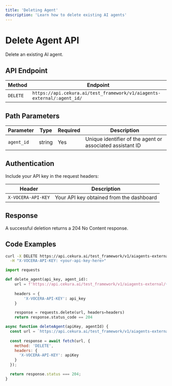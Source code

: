 ---
title: 'Deleting Agent'
description: 'Learn how to delete existing AI agents'
---

# Delete Agent API

Delete an existing AI agent.

## API Endpoint

| Method | Endpoint |
|--------|----------|
| `DELETE` | `https://api.cekura.ai/test_framework/v1/aiagents-external/:agent_id/` |

## Path Parameters

| Parameter | Type | Required | Description |
|-----------|------|----------|-------------|
| `agent_id` | string | Yes | Unique identifier of the agent or associated assistant ID  |

## Authentication

Include your API key in the request headers:

| Header | Description |
|--------|-------------|
| `X-VOCERA-API-KEY` | Your API key obtained from the dashboard |

## Response

A successful deletion returns a 204 No Content response.

## Code Examples

<CodeGroup>

```bash Curl
curl -X DELETE https://api.cekura.ai/test_framework/v1/aiagents-external/:agent_id/ \
  -H "X-VOCERA-API-KEY: <your-api-key-here>"
```

```python Python
import requests

def delete_agent(api_key, agent_id):
    url = f'https://api.cekura.ai/test_framework/v1/aiagents-external/{agent_id}/'
    
    headers = {
        'X-VOCERA-API-KEY': api_key
    }

    response = requests.delete(url, headers=headers)
    return response.status_code == 204
```

```javascript JavaScript
async function deleteAgent(apiKey, agentId) {
  const url = `https://api.cekura.ai/test_framework/v1/aiagents-external/${agentId}/`;
  
  const response = await fetch(url, {
    method: 'DELETE',
    headers: {
      'X-VOCERA-API-KEY': apiKey
    }
  });

  return response.status === 204;
}
```

</CodeGroup>
